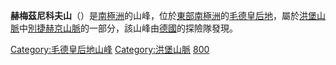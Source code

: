 {{Unreferenced|time=2018-05-20T04:25:49+00:00}}
{{coord|71|52|S|11|39|E|source:GNIS|display=title}}

'''赫梅茲尼科夫山'''（{{lang-en|Mount Khmyznikov}}）是[[南極洲|南極洲]]的山峰，位於[[東部南極洲|東部南極洲]]的[[毛德皇后地|毛德皇后地]]，屬於[[洪堡山脈|洪堡山脈]]中[[別捷赫京山脈|別捷赫京山脈]]的一部分，該山峰由[[德國|德國]]的探險隊發現。

{{DEFAULTSORT:Mount Khmyznikov}}
[[Category:毛德皇后地山峰|Category:毛德皇后地山峰]]
[[Category:洪堡山脈|Category:洪堡山脈]]
[[Category:海拔2000公尺至2999公尺的南極洲山峰|800]]

{{PrincessAstridCoast-geo-stub}}